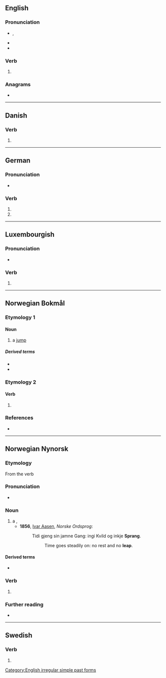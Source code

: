 {{also|spräng|språng}}
==English==

===Pronunciation===
* {{enPR|sprăng}}, {{IPA|/spɹæŋ/|lang=en}}
* {{audio|en-us-sprang.ogg|Audio (US)|lang=en}}
* {{rhymes|æŋ|lang=en}}

===Verb===
{{head|en|verb form}}

# {{en-simple past of|spring}}

===Anagrams===
* {{anagrams|en|a=agnprs|prangs}}

[[Category:English irregular simple past forms]]

----

==Danish==

===Verb===
{{head|da|verb form}}

# {{past tense of|springe|lang=da}}

----

==German==

===Pronunciation===
* {{rhymes|aŋ|lang=de}}

===Verb===
{{head|de|verb form}}

# {{de-verb form of|springen|1|s|v}}
# {{de-verb form of|springen|3|s|v}}

----

==Luxembourgish==

===Pronunciation===
* {{IPA|/ʃpʀɑŋ/|lang=lb}}

===Verb===
{{head|lb|verb form}}

# {{inflection of|lb|sprangen||2|s|imp}}

----

==Norwegian Bokmål==

===Etymology 1===
====Noun====
{{nb-noun-n1}}

# a [[jump]]

=====Derived terms=====
* {{l|nb|forsprang}}
* {{l|nb|stavsprang}}

===Etymology 2===
====Verb====
{{nb-verb-form}}

# {{infl of|nb|springe||sim|past}}

===References===
* {{R:The Bokmål Dictionary}}

----

==Norwegian Nynorsk==

===Etymology===
From the verb {{l|nn|springa}}

===Pronunciation===
* {{IPA|/sprɑŋː/|lang=no}}

===Noun===
{{nn-noun-n1}}

# a {{l|en|leap}}, {{l|en|jump}}
#* '''1856''', [[w:Ivar Aasen|Ivar Aasen]], ''Norske Ordsprog'':
#*: Tidi gjeng sin jamne Gang: ingi Kvild og inkje '''Sprang'''.
#*:: Time goes steadily on: no rest and no '''leap'''.

====Derived terms====
* {{l|nn|stavsprang}}

===Verb===
{{head|nn|verb form}}

# {{inflection of|nn|springa||past}}

===Further reading===
* {{R:Dokumentasjonsprosjektet|lang=nn}}

----

==Swedish==

===Verb===
{{head|sv|verb form}}

# {{sv-verb-form-past|springa}}